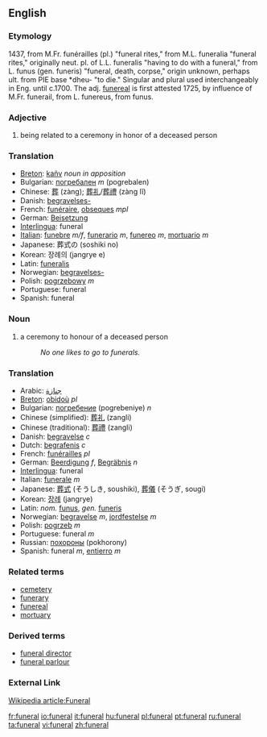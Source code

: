 ==English==
=== Etymology ===
1437, from M.Fr. funérailles (pl.) "funeral rites," from M.L. funeralia "funeral rites," originally neut. pl. of L.L. funeralis "having to do with a funeral," from L. funus (gen. funeris) "funeral, death, corpse," origin unknown, perhaps ult. from PIE base *dheu- "to die." Singular and plural used interchangeably in Eng. until c.1700. The adj. [[funereal]] is first attested 1725, by influence of M.Fr. funerail, from L. funereus, from funus.

=== Adjective ===
{{en-adj-notcomp}}

# being related to a ceremony in honor of a deceased person

=== Translation ===
*[[Breton]]: [[kañv]] ''noun in apposition''
*Bulgarian: [[погребален]] ''m'' (pogrebalen)
*Chinese: [[葬]] (zàng); [[葬礼]]/[[葬禮]] (zàng lĭ)
*Danish: [[begravelses-]]
*French: [[funéraire]], [[obseques]] ''mpl''
*German: [[Beisetzung]]
*[[Interlingua]]: funeral
*[[Italian]]: [[funebre]] ''m/f'', [[funerario]] ''m'', [[funereo]] ''m'', [[mortuario]] ''m''
*Japanese: 葬式の (soshiki no)
*Korean: 장례의 (jangrye e)
*Latin: [[funeralis]]
*Norwegian: [[begravelses-]]
*Polish: [[pogrzebowy]] ''m''
*Portuguese: funeral
*Spanish: funeral

=== Noun ===
{{en-noun}}

# a ceremony to honour of a deceased person
#:''No one likes to go to funerals.''

=== Translation ===
*Arabic: [[جنازة]]
*[[Breton]]: [[obidoù]] ''pl''
*Bulgarian: [[погребение]] (pogrebeniye) ''n''
*Chinese (simplified): [[葬礼]] (zangli)
*Chinese (traditional): [[葬禮]] (zangli)
*Danish: [[begravelse]] ''c''
*Dutch: [[begrafenis]] ''c''
*French: [[funérailles]] ''pl''
*German: [[Beerdigung]] ''f'', [[Begräbnis]] ''n''
*[[Interlingua]]: funeral
*Italian: [[funerale]] ''m''
*Japanese: [[葬式]] (そうしき, soushiki), [[葬儀]] (そうぎ, sougi)
*Korean: [[장례]] (jangrye)
*Latin: ''nom.'' [[funus]], ''gen.'' [[funeris]]
*Norwegian: [[begravelse]] ''m'', [[jordfestelse]] ''m''
*Polish: [[pogrzeb]] ''m''
*Portuguese: funeral ''m''
*Russian: [[похороны]] (pokhorony)
*Spanish: funeral ''m'', [[entierro]] ''m''

=== Related terms ===
*[[cemetery]]
*[[funerary]]
*[[funereal]]
*[[mortuary]]

===Derived terms===
*[[funeral director]]
*[[funeral parlour]]

===External Link===
[http://en.wikipedia.org/wiki/Funeral Wikipedia article:Funeral]

[[fr:funeral]]
[[io:funeral]]
[[it:funeral]]
[[hu:funeral]]
[[pl:funeral]]
[[pt:funeral]]
[[ru:funeral]]
[[ta:funeral]]
[[vi:funeral]]
[[zh:funeral]]